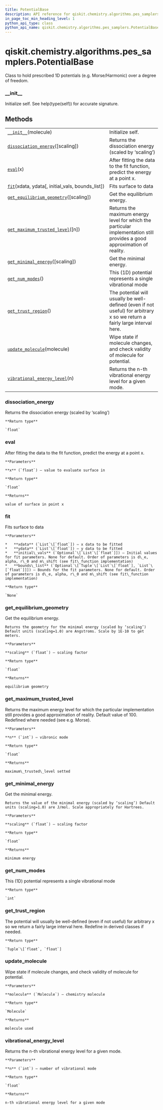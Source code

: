 ```yaml
---
title: PotentialBase
description: API reference for qiskit.chemistry.algorithms.pes_samplers.PotentialBase
in_page_toc_min_heading_level: 1
python_api_type: class
python_api_name: qiskit.chemistry.algorithms.pes_samplers.PotentialBase
---
```


<span id="qiskit-chemistry-algorithms-pes-samplers-potentialbase" />

# qiskit.chemistry.algorithms.pes\_samplers.PotentialBase

<Class id="qiskit.chemistry.algorithms.pes_samplers.PotentialBase" isDedicatedPage={true} github="https://github.com/qiskit-community/qiskit-aqua/tree/stable/0.8/qiskit/chemistry/algorithms/pes_samplers/potentials/potential_base.py" signature="PotentialBase(molecule)" modifiers="class">
  Class to hold prescribed 1D potentials (e.g. Morse/Harmonic) over a degree of freedom.

  ### \_\_init\_\_

  <Function id="qiskit.chemistry.algorithms.pes_samplers.PotentialBase.__init__" signature="__init__(molecule)">
    Initialize self. See help(type(self)) for accurate signature.
  </Function>

  ## Methods

  |                                                                                                                                                                                                              |                                                                                                                            |
  | ------------------------------------------------------------------------------------------------------------------------------------------------------------------------------------------------------------ | -------------------------------------------------------------------------------------------------------------------------- |
  | [`__init__`](#qiskit.chemistry.algorithms.pes_samplers.PotentialBase.__init__ "qiskit.chemistry.algorithms.pes_samplers.PotentialBase.__init__")(molecule)                                                   | Initialize self.                                                                                                           |
  | [`dissociation_energy`](#qiskit.chemistry.algorithms.pes_samplers.PotentialBase.dissociation_energy "qiskit.chemistry.algorithms.pes_samplers.PotentialBase.dissociation_energy")(\[scaling])                | Returns the dissociation energy (scaled by ‘scaling’)                                                                      |
  | [`eval`](#qiskit.chemistry.algorithms.pes_samplers.PotentialBase.eval "qiskit.chemistry.algorithms.pes_samplers.PotentialBase.eval")(x)                                                                      | After fitting the data to the fit function, predict the energy at a point x.                                               |
  | [`fit`](#qiskit.chemistry.algorithms.pes_samplers.PotentialBase.fit "qiskit.chemistry.algorithms.pes_samplers.PotentialBase.fit")(xdata, ydata\[, initial\_vals, bounds\_list])                              | Fits surface to data                                                                                                       |
  | [`get_equilibrium_geometry`](#qiskit.chemistry.algorithms.pes_samplers.PotentialBase.get_equilibrium_geometry "qiskit.chemistry.algorithms.pes_samplers.PotentialBase.get_equilibrium_geometry")(\[scaling]) | Get the equilibrium energy.                                                                                                |
  | [`get_maximum_trusted_level`](#qiskit.chemistry.algorithms.pes_samplers.PotentialBase.get_maximum_trusted_level "qiskit.chemistry.algorithms.pes_samplers.PotentialBase.get_maximum_trusted_level")(\[n])    | Returns the maximum energy level for which the particular implementation still provides a good approximation of reality.   |
  | [`get_minimal_energy`](#qiskit.chemistry.algorithms.pes_samplers.PotentialBase.get_minimal_energy "qiskit.chemistry.algorithms.pes_samplers.PotentialBase.get_minimal_energy")(\[scaling])                   | Get the minimal energy.                                                                                                    |
  | [`get_num_modes`](#qiskit.chemistry.algorithms.pes_samplers.PotentialBase.get_num_modes "qiskit.chemistry.algorithms.pes_samplers.PotentialBase.get_num_modes")()                                            | This (1D) potential represents a single vibrational mode                                                                   |
  | [`get_trust_region`](#qiskit.chemistry.algorithms.pes_samplers.PotentialBase.get_trust_region "qiskit.chemistry.algorithms.pes_samplers.PotentialBase.get_trust_region")()                                   | The potential will usually be well-defined (even if not useful) for arbitrary x so we return a fairly large interval here. |
  | [`update_molecule`](#qiskit.chemistry.algorithms.pes_samplers.PotentialBase.update_molecule "qiskit.chemistry.algorithms.pes_samplers.PotentialBase.update_molecule")(molecule)                              | Wipe state if molecule changes, and check validity of molecule for potential.                                              |
  | [`vibrational_energy_level`](#qiskit.chemistry.algorithms.pes_samplers.PotentialBase.vibrational_energy_level "qiskit.chemistry.algorithms.pes_samplers.PotentialBase.vibrational_energy_level")(n)          | Returns the n-th vibrational energy level for a given mode.                                                                |

  ### dissociation\_energy

  <Function id="qiskit.chemistry.algorithms.pes_samplers.PotentialBase.dissociation_energy" signature="dissociation_energy(scaling=1.0)" modifiers="abstract">
    Returns the dissociation energy (scaled by ‘scaling’)

    **Return type**

    `float`
  </Function>

  ### eval

  <Function id="qiskit.chemistry.algorithms.pes_samplers.PotentialBase.eval" signature="eval(x)" modifiers="abstract">
    After fitting the data to the fit function, predict the energy at a point x.

    **Parameters**

    **x** (`float`) – value to evaluate surface in

    **Return type**

    `float`

    **Returns**

    value of surface in point x
  </Function>

  ### fit

  <Function id="qiskit.chemistry.algorithms.pes_samplers.PotentialBase.fit" signature="fit(xdata, ydata, initial_vals=None, bounds_list=None)" modifiers="abstract">
    Fits surface to data

    **Parameters**

    *   **xdata** (`List`\[`float`]) – x data to be fitted
    *   **ydata** (`List`\[`float`]) – y data to be fitted
    *   **initial\_vals** (`Optional`\[`List`\[`float`]]) – Initial values for fit parameters. None for default. Order of parameters is d\_e, alpha, r\_0 and m\_shift (see fit\_function implementation)
    *   **bounds\_list** (`Optional`\[`Tuple`\[`List`\[`float`], `List`\[`float`]]]) – Bounds for the fit parameters. None for default. Order of parameters is d\_e, alpha, r\_0 and m\_shift (see fit\_function implementation)

    **Return type**

    `None`
  </Function>

  ### get\_equilibrium\_geometry

  <Function id="qiskit.chemistry.algorithms.pes_samplers.PotentialBase.get_equilibrium_geometry" signature="get_equilibrium_geometry(scaling=1.0)" modifiers="abstract">
    Get the equilibrium energy.

    Returns the geometry for the minimal energy (scaled by ‘scaling’) Default units (scaling=1.0) are Angstroms. Scale by 1E-10 to get meters.

    **Parameters**

    **scaling** (`float`) – scaling factor

    **Return type**

    `float`

    **Returns**

    equilibrium geometry
  </Function>

  ### get\_maximum\_trusted\_level

  <Function id="qiskit.chemistry.algorithms.pes_samplers.PotentialBase.get_maximum_trusted_level" signature="get_maximum_trusted_level(n=0)">
    Returns the maximum energy level for which the particular implementation still provides a good approximation of reality. Default value of 100. Redefined where needed (see e.g. Morse).

    **Parameters**

    **n** (`int`) – vibronic mode

    **Return type**

    `float`

    **Returns**

    maximum\_trusted\_level setted
  </Function>

  ### get\_minimal\_energy

  <Function id="qiskit.chemistry.algorithms.pes_samplers.PotentialBase.get_minimal_energy" signature="get_minimal_energy(scaling=1.0)" modifiers="abstract">
    Get the minimal energy.

    Returns the value of the minimal energy (scaled by ‘scaling’) Default units (scaling=1.0) are J/mol. Scale appropriately for Hartrees.

    **Parameters**

    **scaling** (`float`) – scaling factor

    **Return type**

    `float`

    **Returns**

    minimum energy
  </Function>

  ### get\_num\_modes

  <Function id="qiskit.chemistry.algorithms.pes_samplers.PotentialBase.get_num_modes" signature="get_num_modes()">
    This (1D) potential represents a single vibrational mode

    **Return type**

    `int`
  </Function>

  ### get\_trust\_region

  <Function id="qiskit.chemistry.algorithms.pes_samplers.PotentialBase.get_trust_region" signature="get_trust_region()">
    The potential will usually be well-defined (even if not useful) for arbitrary x so we return a fairly large interval here. Redefine in derived classes if needed.

    **Return type**

    `Tuple`\[`float`, `float`]
  </Function>

  ### update\_molecule

  <Function id="qiskit.chemistry.algorithms.pes_samplers.PotentialBase.update_molecule" signature="update_molecule(molecule)">
    Wipe state if molecule changes, and check validity of molecule for potential.

    **Parameters**

    **molecule** (`Molecule`) – chemistry molecule

    **Return type**

    `Molecule`

    **Returns**

    molecule used
  </Function>

  ### vibrational\_energy\_level

  <Function id="qiskit.chemistry.algorithms.pes_samplers.PotentialBase.vibrational_energy_level" signature="vibrational_energy_level(n)" modifiers="abstract">
    Returns the n-th vibrational energy level for a given mode.

    **Parameters**

    **n** (`int`) – number of vibrational mode

    **Return type**

    `float`

    **Returns**

    n-th vibrational energy level for a given mode
  </Function>
</Class>

